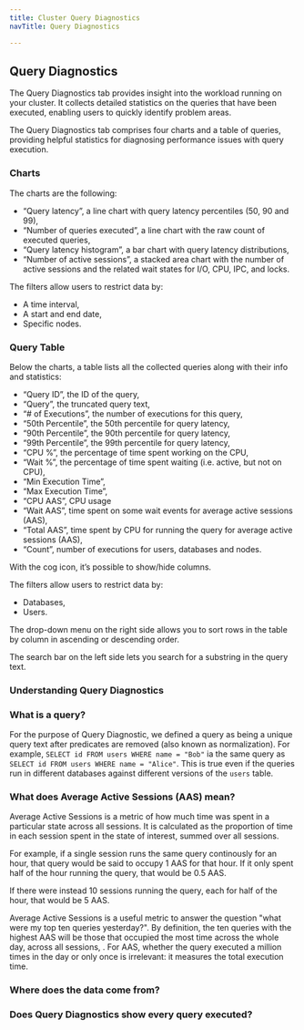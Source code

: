 ```yaml
---
title: Cluster Query Diagnostics
navTitle: Query Diagnostics

---
```


## Query Diagnostics

The Query Diagnostics tab provides insight into the workload running on your cluster. 
It collects detailed statistics on the queries that have been executed, enabling users to quickly identify problem areas.

The Query Diagnostics tab comprises four charts and a table of queries, providing helpful statistics for diagnosing performance issues with query execution.

### Charts

The charts are the following:

- “Query latency”, a line chart with query latency percentiles (50, 90 and 99),
- “Number of queries executed”, a line chart with the raw count of executed queries,
- “Query latency histogram”, a bar chart with query latency distributions,
- “Number of active sessions”, a stacked area chart with the number of active sessions and the related wait states for I/O, CPU, IPC, and locks.

The filters allow users to restrict data by:

- A time interval,
- A start and end date,
- Specific nodes.

### Query Table

Below the charts, a table lists all the collected queries along with their info and statistics:

- “Query ID”, the ID of the query,
- “Query”, the truncated query text,
- “# of Executions”, the number of executions for this query,
- “50th Percentile”, the 50th percentile for query latency,
- “90th Percentile”, the 90th percentile for query latency,
- “99th Percentile”, the 99th percentile for query latency, 
- “CPU %”, the percentage of time spent working on the CPU,
- “Wait %”, the percentage of time spent waiting (i.e. active, but not on CPU),
- “Min Execution Time”,
- “Max Execution Time”,
- “CPU AAS”, CPU usage 
- “Wait AAS”, time spent on some wait events for average active sessions (AAS),
- “Total AAS”, time spent by CPU for running the query for average active sessions (AAS),
- “Count”, number of executions for users, databases and nodes.

With the cog icon, it’s possible to show/hide columns.  

The filters allow users to restrict data by:

- Databases,
- Users.

The drop-down menu on the right side allows you to sort rows in the table by column in ascending or descending order.

The search bar on the left side lets you search for a substring in the query text.

### Understanding Query Diagnostics

### What is a query?

For the purpose of Query Diagnostic, we defined a query as being a unique query text after predicates are removed (also known as normalization).
For example, `SELECT id FROM users WHERE name = "Bob"` ia the same query as `SELECT id FROM users WHERE name = "Alice"`.
This is true even if the queries run in different databases against different versions of the `users` table.

### What does Average Active Sessions (AAS) mean?

Average Active Sessions is a metric of how much time was spent in a particular state across all sessions.
It is calculated as the proportion of time in each session spent in the state of interest, summed over all sessions.

For example, if a single session runs the same query continously for an hour, that query would be said to occupy 1 AAS for that hour.
If it only spent half of the hour running the query, that would be 0.5 AAS.

If there were instead 10 sessions running the query, each for half of the hour, that would be 5 AAS.

Average Active Sessions is a useful metric to answer the question "what were my top ten queries yesterday?".
By definition, the ten queries with the highest AAS will be those that occupied the most time across the whole day, across all sessions, .
For AAS, whether the query executed a million times in the day or only once is irrelevant: it measures the total execution time.

### Where does the data come from?

### Does Query Diagnostics show every query executed?


